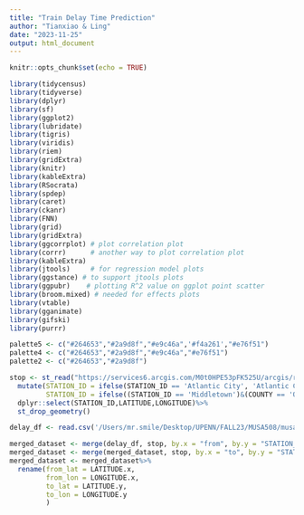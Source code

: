 ```yaml
---
title: "Train Delay Time Prediction"
author: "Tianxiao & Ling"
date: "2023-11-25"
output: html_document
---
```


```r
knitr::opts_chunk$set(echo = TRUE)
```

```r
library(tidycensus)
library(tidyverse)
library(dplyr)
library(sf)
library(ggplot2)
library(lubridate)
library(tigris)
library(viridis)
library(riem)
library(gridExtra)
library(knitr)
library(kableExtra)
library(RSocrata)
library(spdep)
library(caret)
library(ckanr)
library(FNN)
library(grid)
library(gridExtra)
library(ggcorrplot) # plot correlation plot
library(corrr)      # another way to plot correlation plot
library(kableExtra)
library(jtools)     # for regression model plots
library(ggstance) # to support jtools plots
library(ggpubr)    # plotting R^2 value on ggplot point scatter
library(broom.mixed) # needed for effects plots
library(vtable)
library(gganimate)
library(gifski)
library(purrr)
```

```r
palette5 <- c("#264653","#2a9d8f","#e9c46a",'#f4a261',"#e76f51")
palette4 <- c("#264653","#2a9d8f","#e9c46a","#e76f51")
palette2 <- c("#264653","#2a9d8f")
```

```r
stop <- st_read("https://services6.arcgis.com/M0t0HPE53pFK525U/arcgis/rest/services/NJTransit_Rail_Stations/FeatureServer/0/query?outFields=*&where=1%3D1&f=geojson") %>%
  mutate(STATION_ID = ifelse(STATION_ID == 'Atlantic City', 'Atlantic City Rail Terminal', STATION_ID),
         STATION_ID = ifelse((STATION_ID == 'Middletown')&(COUNTY == 'Orange,NY'), 'Atlantic City Rail Terminal', STATION_ID))%>%
  dplyr::select(STATION_ID,LATITUDE,LONGITUDE)%>%
  st_drop_geometry()

delay_df <- read.csv('/Users/mr.smile/Desktop/UPENN/FALL23/MUSA508/musa_5080_2023-main/final_project/dataset/2020_03.csv')

merged_dataset <- merge(delay_df, stop, by.x = "from", by.y = "STATION_ID",all.x = TRUE)
merged_dataset <- merge(merged_dataset, stop, by.x = "to", by.y = "STATION_ID",all.x = TRUE)
merged_dataset <- merged_dataset%>%
  rename(from_lat = LATITUDE.x,
         from_lon = LONGITUDE.x,
         to_lat = LATITUDE.y,
         to_lon = LONGITUDE.y
         )
```